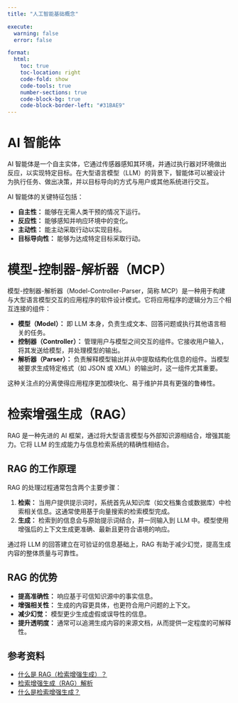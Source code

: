 ```yaml
---
title: "人工智能基础概念"

execute:
  warning: false
  error: false

format:
  html:
    toc: true
    toc-location: right
    code-fold: show
    code-tools: true
    number-sections: true
    code-block-bg: true
    code-block-border-left: "#31BAE9"
---
```


# AI 智能体

AI 智能体是一个自主实体，它通过传感器感知其环境，并通过执行器对环境做出反应，以实现特定目标。在大型语言模型（LLM）的背景下，智能体可以被设计为执行任务、做出决策，并以目标导向的方式与用户或其他系统进行交互。

AI 智能体的关键特征包括：

- **自主性：** 能够在无需人类干预的情况下运行。
- **反应性：** 能够感知并响应环境中的变化。
- **主动性：** 能主动采取行动以实现目标。
- **目标导向性：** 能够为达成特定目标采取行动。

# 模型-控制器-解析器（MCP）

模型-控制器-解析器（Model-Controller-Parser，简称 MCP）是一种用于构建与大型语言模型交互的应用程序的软件设计模式。它将应用程序的逻辑分为三个相互连接的组件：

- **模型（Model）：** 即 LLM 本身，负责生成文本、回答问题或执行其他语言相关的任务。
- **控制器（Controller）：** 管理用户与模型之间交互的组件。它接收用户输入，将其发送给模型，并处理模型的输出。
- **解析器（Parser）：** 负责解释模型输出并从中提取结构化信息的组件。当模型被要求生成特定格式（如 JSON 或 XML）的输出时，这一组件尤其重要。

这种关注点的分离使得应用程序更加模块化、易于维护并具有更强的鲁棒性。

# 检索增强生成（RAG）

RAG 是一种先进的 AI 框架，通过将大型语言模型与外部知识源相结合，增强其能力。它将 LLM 的生成能力与信息检索系统的精确性相结合。

## RAG 的工作原理

RAG 的处理过程通常包含两个主要步骤：

1. **检索：** 当用户提供提示词时，系统首先从知识库（如文档集合或数据库）中检索相关信息。这通常使用基于向量搜索的检索模型完成。
2. **生成：** 检索到的信息会与原始提示词结合，并一同输入到 LLM 中。模型使用增强后的上下文生成更准确、最新且更符合语境的响应。

通过将 LLM 的回答建立在可验证的信息基础上，RAG 有助于减少幻觉，提高生成内容的整体质量与可靠性。

## RAG 的优势

- **提高准确性：** 响应基于可信知识源中的事实信息。
- **增强相关性：** 生成的内容更具体，也更符合用户问题的上下文。
- **减少幻觉：** 模型更少生成虚假或误导性的信息。
- **提升透明度：** 通常可以追溯生成内容的来源文档，从而提供一定程度的可解释性。

## 参考资料

- [什么是 RAG（检索增强生成）？](https://www.youtube.com/watch?v=T-D1OfcDW1M)
- [检索增强生成（RAG）解析](https://www.youtube.com/watch?v=qMc0v2OUK3s)
- [什么是检索增强生成？](https://www.youtube.com/watch?v=329G_4vJveU&t=7s)
